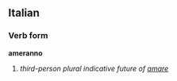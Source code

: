 ==Italian==
===Verb form===
'''ameranno'''

# ''third-person plural indicative future of [[amare]]''